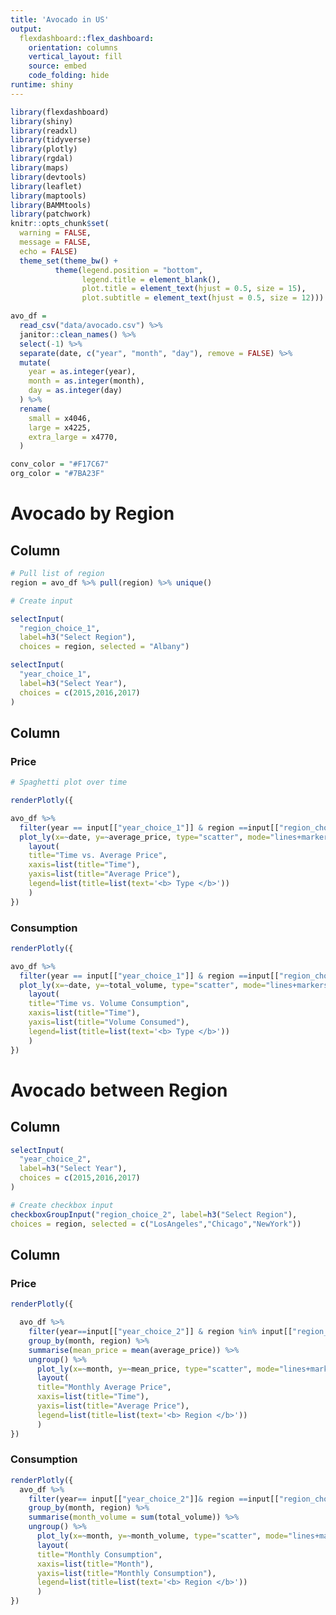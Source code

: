 ```yaml
---
title: 'Avocado in US'
output: 
  flexdashboard::flex_dashboard:
    orientation: columns
    vertical_layout: fill
    source: embed
    code_folding: hide
runtime: shiny
---
```


```r
library(flexdashboard)
library(shiny)
library(readxl)
library(tidyverse)
library(plotly)
library(rgdal)
library(maps)
library(devtools)
library(leaflet)
library(maptools)
library(BAMMtools)
library(patchwork)
knitr::opts_chunk$set(
  warning = FALSE,
  message = FALSE,
  echo = FALSE)
  theme_set(theme_bw() + 
          theme(legend.position = "bottom",
                legend.title = element_blank(),
                plot.title = element_text(hjust = 0.5, size = 15),
                plot.subtitle = element_text(hjust = 0.5, size = 12)))

avo_df = 
  read_csv("data/avocado.csv") %>% 
  janitor::clean_names() %>% 
  select(-1) %>% 
  separate(date, c("year", "month", "day"), remove = FALSE) %>% 
  mutate(
    year = as.integer(year),
    month = as.integer(month),
    day = as.integer(day)
  ) %>% 
  rename(
    small = x4046,
    large = x4225,
    extra_large = x4770,
  )

conv_color = "#F17C67"
org_color = "#7BA23F"

```


Avocado by Region
===================================== 

Column {.sidebar}
-----------------------------------------------------------------------


```r

# Pull list of region
region = avo_df %>% pull(region) %>% unique()

# Create input

selectInput(
  "region_choice_1", 
  label=h3("Select Region"),
  choices = region, selected = "Albany")

selectInput(
  "year_choice_1",
  label=h3("Select Year"),
  choices = c(2015,2016,2017)
)

```

Column {.tabset}
-----------------------------------------------------------------------


### Price

```r


# Spaghetti plot over time

renderPlotly({ 

avo_df %>%
  filter(year == input[["year_choice_1"]] & region ==input[["region_choice_1"]]) %>% 
  plot_ly(x=~date, y=~average_price, type="scatter", mode="lines+markers", color = ~type, colors=c(conv_color,org_color)) %>% 
    layout(
    title="Time vs. Average Price",
    xaxis=list(title="Time"),
    yaxis=list(title="Average Price"),
    legend=list(title=list(text='<b> Type </b>'))
    )
})


```

### Consumption
```r
renderPlotly({ 

avo_df %>%
  filter(year == input[["year_choice_1"]] & region ==input[["region_choice_1"]]) %>% 
  plot_ly(x=~date, y=~total_volume, type="scatter", mode="lines+markers", color = ~type, colors=c(conv_color,org_color)) %>% 
    layout(
    title="Time vs. Volume Consumption",
    xaxis=list(title="Time"),
    yaxis=list(title="Volume Consumed"),
    legend=list(title=list(text='<b> Type </b>'))
    )
})
```


Avocado between Region
===================================== 

Column {.sidebar}
-----------------------------------------------------------------------


```r

selectInput(
  "year_choice_2",
  label=h3("Select Year"),
  choices = c(2015,2016,2017)
)

# Create checkbox input
checkboxGroupInput("region_choice_2", label=h3("Select Region"),
choices = region, selected = c("LosAngeles","Chicago","NewYork"))

```

Column {.tabset}
-----------------------------------------------------------------------


### Price
```r
renderPlotly({ 

  avo_df %>% 
    filter(year==input[["year_choice_2"]] & region %in% input[["region_choice_2"]] ) %>% 
    group_by(month, region) %>% 
    summarise(mean_price = mean(average_price)) %>% 
    ungroup() %>%
      plot_ly(x=~month, y=~mean_price, type="scatter", mode="lines+markers", color = ~region, inherit = FALSE) %>% 
      layout(
      title="Monthly Average Price",
      xaxis=list(title="Time"),
      yaxis=list(title="Average Price"),
      legend=list(title=list(text='<b> Region </b>'))
      )
})
```

### Consumption
```r
renderPlotly({ 
  avo_df %>% 
    filter(year== input[["year_choice_2"]]& region ==input[["region_choice_2"]]) %>% 
    group_by(month, region) %>% 
    summarise(month_volume = sum(total_volume)) %>% 
    ungroup() %>%
      plot_ly(x=~month, y=~month_volume, type="scatter", mode="lines+markers", color = ~region, inherit = FALSE) %>% 
      layout(
      title="Monthly Consumption",
      xaxis=list(title="Month"),
      yaxis=list(title="Monthly Consumption"),
      legend=list(title=list(text='<b> Region </b>'))
      )
})
```

